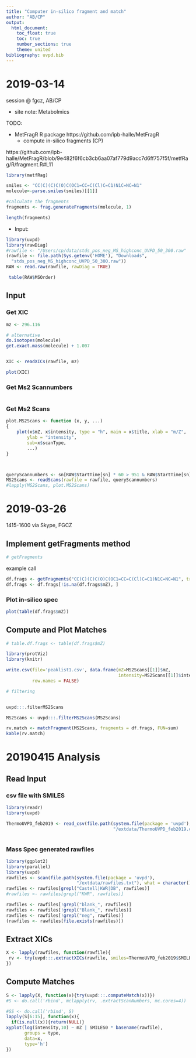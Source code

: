 ```yaml
---
title: "Computer in-silico fragment and match"
author: "AB/CP"
output:
  html_document:
    toc_float: true
    toc: true
    number_sections: true
    theme: united
bibliography: uvpd.bib
---
```


# 2019-03-14 

session @ fgcz, AB/CP

- site note: Metabolmics 


TODO:

- MetFragR R package https://github.com/ipb-halle/MetFragR
  * compute in-silico fragments (CP)
  
https://github.com/ipb-halle/MetFragR/blob/9e482f6f6cb3cb6aa07af779d9acc7d6ff757f5f/metfRag/R/fragment.R#L11


```r
library(metfRag)

smiles <- "CC(C)(C)C(O)C(OC1=CC=C(Cl)C=C1)N1C=NC=N1"
molecule<-parse.smiles(smiles)[[1]]

#calculate the fragments
fragments <- frag.generateFragments(molecule, 1)

length(fragments)

```

- Input: 
 
 
```r
library(uvpd)
library(rawDiag)
#rawfile <- "/Users/cp/data/stds_pos_neg_MS_highconc_UVPD_50_300.raw"
(rawfile <- file.path(Sys.getenv('HOME'), "Downloads",
  "stds_pos_neg_MS_highconc_UVPD_50_300.raw"))
RAW <- read.raw(rawfile, rawDiag = TRUE)
```


```r
 table(RAW$MSOrder)
```


## Input


### Get XIC

```r
mz <- 296.116

# alternative
do.isotopes(molecule)
get.exact.mass(molecule) + 1.007


XIC <- readXICs(rawfile, mz)

plot(XIC)
```

### Get Ms2 Scannumbers

```r
```

### Get Ms2 Scans


```r
plot.MS2Scans <- function (x, y, ...) 
{
    plot(x$mZ, x$intensity, type = "h", main = x$title, xlab = "m/Z", 
        ylab = "intensity", 
        sub=x$scanType,
        ...)
}



queryScannumbers <- sn[RAW$StartTime[sn] * 60 > 951 & RAW$StartTime[sn] * 60  < 961]
MS2Scans <- readScans(rawfile = rawfile, queryScannumbers)
#lapply(MS2Scans, plot.MS2Scans)
```

# 2019-03-26 
1415-1600 via Skype, FGCZ


## Implement getFragments method

```r
# getFragments
```

example call

```r
df.frags <- getFragments("CC(C)(C)C(O)C(OC1=CC=C(Cl)C=C1)N1C=NC=N1", treeDepth = 1) 
df.frags <- df.frags[!is.na(df.frags$mZ), ]

```

### Plot in-silico spec
```r
plot(table(df.frags$mZ))
```


## Compute and Plot Matches

```r
# table.df.frags <- table(df.frags$mZ)

library(protViz)
library(knitr)

write.csv(file='peaklist1.csv', data.frame(mZ=MS2Scans[[1]]$mZ, 
                                           intensity=MS2Scans[[1]]$intensity),
          row.names = FALSE)
```

```r
# filtering 


uvpd:::.filterMS2Scans

MS2Scans <- uvpd:::.filterMS2Scans(MS2Scans)

```


```r
rv.match <- matchFragment(MS2Scans, fragments = df.frags, FUN=sum)
kable(rv.match)
```


# 20190415 Analysis

## Read Input

### csv file with SMILES
```r

library(readr)
library(uvpd)

ThermoUVPD_feb2019 <- read_csv(file.path(system.file(package = 'uvpd'),
                                         "/extdata/ThermoUVPD_feb2019.csv"))



```

###  Mass Spec generated rawfiles

```r
library(ggplot2)
library(parallel)
library(uvpd)
rawfiles <- scan(file.path(system.file(package = 'uvpd'),
                           "/extdata/rawfiles.txt"), what = character())
rawfiles <- rawfiles[grepl("Castell|KWR|DB", rawfiles)]
#rawfiles <- rawfiles[grepl("KWR", rawfiles)]

rawfiles <- rawfiles[!grepl("blank_", rawfiles)]
rawfiles <- rawfiles[!grepl("Blank_", rawfiles)]
rawfiles <- rawfiles[!grepl("neg", rawfiles)]
(rawfiles <- rawfiles[file.exists(rawfiles)])

```

## Extract XICs

```r
X <- lapply(rawfiles, function(rawfile){
 rv <- try(uvpd:::.extractXICs(rawfile, smiles=ThermoUVPD_feb2019$SMILES, mZoffset=1.007))
})
```


## Compute Matches
```r
S <- lapply(X, function(x){try(uvpd:::.computeMatch(x))})
#S <- do.call('rbind', mclapply(rv, .extractScanNumbers, mc.cores=4))
```

```r
#SS <- do.call('rbind', S)
lapply(S[6:15], function(x){
  if(is.null(x)){return(NULL)}
xyplot(log(intensity,10) ~ mZ | SMILES0 * basename(rawfile),
       groups = type, 
       data=x, 
       type='h')
})
```

